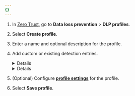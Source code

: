 ```yaml
---
{}
---
```



1. In [Zero Trust](https://one.dash.cloudflare.com/), go to **Data loss prevention** > **DLP profiles**.

2. Select **Create profile**.

3. Enter a name and optional description for the profile.

4. Add custom or existing detection entries.

   <Details header="Add a custom entry">

   1. Select **Add custom entry** and give it a name.

   2. In **Value**, enter a regular expression (or regex) that defines the text pattern you want to detect. For example, `test\d\d` will detect the word `test` followed by two digits.

      - Regular expressions are written in Rust. We recommend validating your regex with [Rustexp](https://rustexp.lpil.uk/).
      - DLP detects UTF-8 characters, which can be up to 4 bytes each. Custom text pattern detections are limited to 1024 bytes in length.
      - DLP does not support regular expressions with `+` or `*` operators because they are prone to exceeding the length limit. For example, the regex pattern `a+` can detect an infinite number of `a` characters. We recommend using `a{min,max}` instead, such as `a{1,1024}`.

   3. To save the detection entry, select **Done**.

   </Details>

   <Details header="Add existing entries">

   Existing entries include [predefined](/cloudflare-one/policies/data-loss-prevention/dlp-profiles/predefined-profiles/) and [user-defined](/cloudflare-one/policies/data-loss-prevention/detection-entries/) detection entries.

   1. Select **Add existing entries**.
   2. Choose which entries you want to add, then select **Confirm**.
   3. To save the detection entry, select **Done**.

   </Details>

5. (Optional) Configure [**profile settings**](/cloudflare-one/policies/data-loss-prevention/dlp-profiles/advanced-settings/) for the profile.

6. Select **Save profile**.
